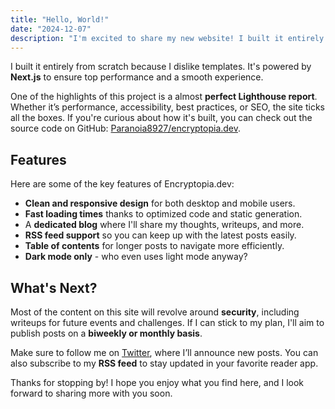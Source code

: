 ```yaml
---
title: "Hello, World!"
date: "2024-12-07"
description: "I'm excited to share my new website! I built it entirely from scratch because, frankly, I dislike templates. It's powered by Next.js to ensure top performance and a smooth experience."
---
```


I built it entirely from scratch because I dislike templates. It's powered by **Next.js** to ensure top performance and a smooth experience.

One of the highlights of this project is a almost **perfect Lighthouse report**. Whether it’s performance, accessibility, best practices, or SEO, the site ticks all the boxes. If you're curious about how it's built, you can check out the source code on GitHub: [Paranoia8927/encryptopia.dev](https://github.com/Paranoia8927/encryptopia.dev).

## Features

Here are some of the key features of Encryptopia.dev:
- **Clean and responsive design** for both desktop and mobile users.
- **Fast loading times** thanks to optimized code and static generation.
- A **dedicated blog** where I'll share my thoughts, writeups, and more.
- **RSS feed support** so you can keep up with the latest posts easily.
- **Table of contents** for longer posts to navigate more efficiently.
- **Dark mode only** - who even uses light mode anyway?

## What's Next?

Most of the content on this site will revolve around **security**, including writeups for future events and challenges. If I can stick to my plan, I'll aim to publish posts on a **biweekly or monthly basis**.

Make sure to follow me on [Twitter](https://x.com/Paranoia8972), where I’ll announce new posts. You can also subscribe to my **RSS feed** to stay updated in your favorite reader app.

Thanks for stopping by! I hope you enjoy what you find here, and I look forward to sharing more with you soon.